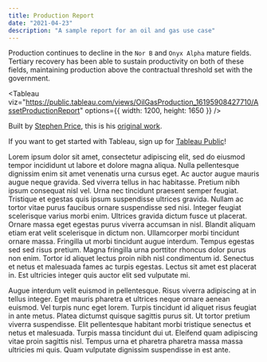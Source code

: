 ```yaml
---
title: Production Report
date: "2021-04-23"
description: "A sample report for an oil and gas use case"
---
```


Production continues to decline in the `Nor B` and `Onyx Alpha` mature fields. Tertiary recovery has been able to sustain productivity on both of these fields, maintaining production above the contractual threshold set with the government.

<Tableau
  viz="https://public.tableau.com/views/OilGasProduction_16195908427710/AssetProductionReport"
  options={{
    width: 1200,
    height: 1650
  }}
/>

Built by [Stephen Price](https://public.tableau.com/profile/stprice#!/), this is his [original work](https://public.tableau.com/profile/stprice#!/vizhome/OilGasProductionwmobilelayouts/WellReport).

If you want to get started with Tableau, sign up for [Tableau Public](https://public.tableau.com)!

Lorem ipsum dolor sit amet, consectetur adipiscing elit, sed do eiusmod tempor incididunt ut labore et dolore magna aliqua. Nulla pellentesque dignissim enim sit amet venenatis urna cursus eget. Ac auctor augue mauris augue neque gravida. Sed viverra tellus in hac habitasse. Pretium nibh ipsum consequat nisl vel. Urna nec tincidunt praesent semper feugiat. Tristique et egestas quis ipsum suspendisse ultrices gravida. Nullam ac tortor vitae purus faucibus ornare suspendisse sed nisi. Integer feugiat scelerisque varius morbi enim. Ultrices gravida dictum fusce ut placerat. Ornare massa eget egestas purus viverra accumsan in nisl. Blandit aliquam etiam erat velit scelerisque in dictum non. Ullamcorper morbi tincidunt ornare massa. Fringilla ut morbi tincidunt augue interdum. Tempus egestas sed sed risus pretium. Magna fringilla urna porttitor rhoncus dolor purus non enim. Tortor id aliquet lectus proin nibh nisl condimentum id. Senectus et netus et malesuada fames ac turpis egestas. Lectus sit amet est placerat in. Est ultricies integer quis auctor elit sed vulputate mi.

Augue interdum velit euismod in pellentesque. Risus viverra adipiscing at in tellus integer. Eget mauris pharetra et ultrices neque ornare aenean euismod. Vel turpis nunc eget lorem. Turpis tincidunt id aliquet risus feugiat in ante metus. Platea dictumst quisque sagittis purus sit. Ut tortor pretium viverra suspendisse. Elit pellentesque habitant morbi tristique senectus et netus et malesuada. Turpis massa tincidunt dui ut. Eleifend quam adipiscing vitae proin sagittis nisl. Tempus urna et pharetra pharetra massa massa ultricies mi quis. Quam vulputate dignissim suspendisse in est ante.